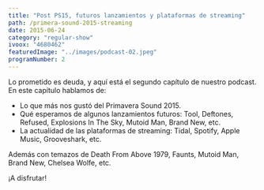 ```yaml
---
title: "Post PS15, futuros lanzamientos y plataformas de streaming"
path: /primera-sound-2015-streaming
date: 2015-06-24
category: "regular-show"
ivoox: "4680462"
featuredImage: "../images/podcast-02.jpeg"
programNumber: 2
---
```


Lo prometido es deuda, y aquí está el segundo capítulo de nuestro podcast. En este capítulo hablamos de:

- Lo que más nos gustó del Primavera Sound 2015.
- Qué esperamos de algunos lanzamientos futuros: Tool, Deftones, Refused, Explosions In The Sky, Mutoid Man, Brand New, etc.
- La actualidad de las plataformas de streaming: Tidal, Spotify, Apple Music, Grooveshark, etc.

Además con temazos de Death From Above 1979, Faunts, Mutoid Man, Brand New, Chelsea Wolfe, etc.

¡A disfrutar!